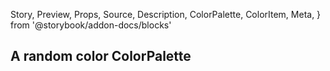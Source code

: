   Story,
  Preview,
  Props,
  Source,
  Description,
  ColorPalette,
  ColorItem,
  Meta,
} from '@storybook/addon-docs/blocks'

<Meta title="Core|Typography" />

## A random color ColorPalette

<ColorPalette>
  <ColorItem
    title="Primary"
    subtitle="Primaries"
    colors={[
      tokens.color_primary_30,
      tokens.color_primary_40,
      tokens.color_primary_50,
      tokens.color_primary_60,
      tokens.color_primary_70
    ]}
  />
  <ColorItem
    title="Surface"
    subtitle="Some of the greys"
    colors={[
      tokens.color_surface_10,
      tokens.color_surface_20,
      tokens.color_surface_30,
      tokens.color_surface_40,
      tokens.color_surface_50,
      tokens.color_surface_60,
      tokens.color_surface_70,
      tokens.color_surface_80,
      tokens.color_surface_90,
      tokens.color_surface_100
    ]}
  />
  <ColorItem
    title="Danger"
    subtitle="Dangers"
    colors={[
      tokens.color_danger_30,
      tokens.color_danger_40,
      tokens.color_danger_50,
      tokens.color_danger_60,
      tokens.color_danger_70
    ]}
  />
  <ColorItem
    title="Success"
    subtitle="Successes"
    colors={[
      tokens.color_success_30,
      tokens.color_success_40,
      tokens.color_success_50,
      tokens.color_success_60,
      tokens.color_success_70
    ]}
  />
  <ColorItem
    title="Warning"
    subtitle="Warnings"
    colors={[
      tokens.color_warning_30,
      tokens.color_warning_40,
      tokens.color_warning_50,
      tokens.color_warning_60,
      tokens.color_warning_70
    ]}
  />
</ColorPalette>
